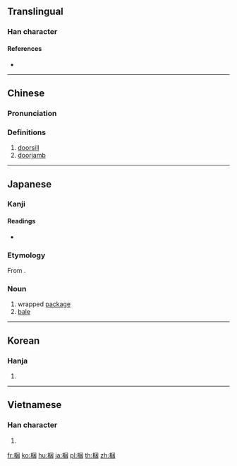 ==Translingual==

===Han character===
{{Han char|rn=75|rad=木|as=07|sn=11|four=46900|canj=DWD,XDWD|ids=⿰木困}}

====References====
* {{Han ref|kx=0531.040|dkj=14883|dj=0919.060|hdz=21214.030|uh=68B1|ud=26801|bh=B1EE|bd=45550}}

----

==Chinese==
{{zh-forms}}

===Pronunciation===
{{zh-pron
|m=kǔn
|c=kwan2
|mc=y
|oc=y
|ma=
|cat=n
}}

===Definitions===
# [[doorsill]]
# [[doorjamb]]

----

==Japanese==

===Kanji===
{{ja-kanji|grade=|rs=木07}}

====Readings====
{{ja-kanjitab|こり|yomi=k}}
{{ja-kanjitab|こうり|yomi=k}}
* {{ja-readings|on=[[こん]] (kon)|kun=[[しきみ]] (shikimi), [[こり]] (kori), [[こうり]] (kōri), [[こうる|こう.る]] (kō.ru)}}

===Etymology===
From {{m|ja|行李}}.

===Noun===
{{ja-noun|こり|こうり}}

# wrapped [[package]]
# [[bale]]

----

==Korean==

===Hanja===
{{ko-hanja|hangeul=곤|eumhun=|rv=gon|mr=kon|y=kon}}

# {{defn|lang=ko|sort=木07}}

----

==Vietnamese==

===Han character===
{{vi-hantu|khổn|rs=木07}}

# {{defn|lang=vi}}

[[fr:梱]]
[[ko:梱]]
[[hu:梱]]
[[ja:梱]]
[[pl:梱]]
[[th:梱]]
[[zh:梱]]